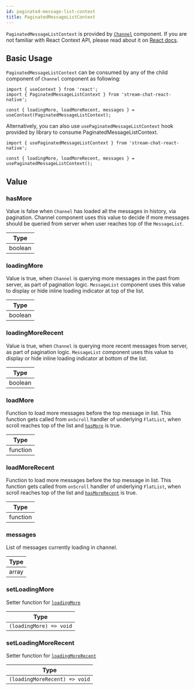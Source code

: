 ```yaml
---
id: paginated-message-list-context
title: PaginatedMessageListContext
---
```


`PaginatedMessageListContext` is provided by [`Channel`](../../core-components/channel) component. If you are not familiar with React Context API, please read about it on [React docs](https://reactjs.org/docs/context.html).

## Basic Usage

`PaginatedMessageListContext` can be consumed by any of the child  component of `Channel` component as following:

```tsx
import { useContext } from 'react';
import { PaginatedMessageListContext } from 'stream-chat-react-native';

const { loadingMore, loadMoreRecent, messages } = useContext(PaginatedMessageListContext);
```

Alternatively, you can also use `usePaginatedMessageListContext` hook provided by library to consume PaginatedMessageListContext.

```tsx
import { usePaginatedMessageListContext } from 'stream-chat-react-native';

const { loadingMore, loadMoreRecent, messages } = usePaginatedMessageListContext();
```

## Value

### hasMore

Value is false when `Channel` has loaded all the messages in history, via pagination. Channel component uses this value to decide if more messages should be queried from server when user reaches top of the `MessageList`.

| Type |
| - |
| boolean |

### loadingMore

Value is true, when `Channel` is querying more messages in the past from server, as part of pagination logic. `MessageList` component uses this value to display or hide inline loading indicator at top of the list.

| Type |
| - |
| boolean |

### loadingMoreRecent

Value is true, when `Channel` is querying more recent messages from server, as part of pagination logic. `MessageList` component uses this value to display or hide inline loading indicator at bottom of the list.

| Type |
| - |
| boolean |

### loadMore

Function to load more messages before the top message in list. This function gets called from `onScroll` handler of underlying `FlatList`, when scroll reaches top of the list and [`hasMore`](#hasmore) is true.

| Type |
| - |
| function |

### loadMoreRecent

Function to load more messages before the top message in list. This function gets called from `onScroll` handler of underlying `FlatList`, when scroll reaches top of the list and [`hasMoreRecent`](#hasmorerecent) is true.

| Type |
| - |
| function |

### messages

List of messages currently loading in channel.

| Type |
| - |
| array |

### setLoadingMore

Setter function for [`loadingMore`](#loadingmore)

| Type |
| - |
| `(loadingMore) => void` |

### setLoadingMoreRecent

Setter function for [`loadingMoreRecent`](#loadingmorerecent)

| Type |
| - |
| `(loadingMoreRecent) => void` |
